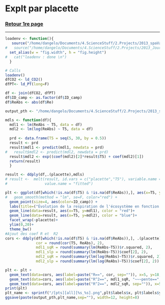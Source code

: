 Explt par placette
========================================================

### <a href="../TOC_VS.html"> Retour 1re page </a>

***

```r

loadenv <- function(){
   source("/home/dangelo/Documents/4.ScienceStuff/2.Projects/2013_spaVar_LG/src/load.R")
#   source("/home/dangelo/Documents/4.ScienceStuff/2.Projects/2013_JourNuit/src/3_functions/reportFn.R")
  set_alias(w = "fig.width", h = "fig.height") 
#   cat("loadenv : done \n")
  }

# Calls
loadenv()
dfCO2 <- ld_CO2()
dfPT<- ld_PT(long=F)

df <- join(dfCO2, dfPT)
df$ID_camp <- as.factor(df$ID_camp)
df$ReAbs <- abs(df$Re)

```


```r
output_pth <- "/home/dangelo/Documents/4.ScienceStuff/2.Projects/2013_spaVar_LG/graphs"

mdls <- function(df){
  mdl1 <- lm(ReAbs ~ T5, data = df)
  mdl2 <- lm(log(ReAbs) ~ T5, data = df)
  
  prd <- data.frame(T5 = seq(5, 30, by = 0.5))
  result <- prd
  result$mdl1 <- predict(mdl1, newdata = prd)
#   result$mdl2 <- predict(mdl2, newdata = prd)
  result$mdl2 <- exp((coef(mdl2)[2]*result$T5) + coef(mdl2)[1])
  return(result)
  }

result <- ddply(df,.(placette),mdls)
# result <-  melt(result, id.vars = c("placette","T5"), variable.name = "model",
#                 value.name = "fitted")

plt <- ggplot(df[which(!is.na(df$T5) & !is.na(df$ReAbs)),], aes(x=T5, y=ReAbs))+
#   geom_smooth(method = "lm", se=F, color="red") +
  geom_point(size=4, aes(color=ID_camp)) +
  labs(title=("Évolution de la respiration de l'écosystème en fonction de la température de la tourbe"))+
  geom_line(data=result, aes(x=T5, y=mdl1), color = "red")+
  geom_line(data=result, aes(x=T5, y=mdl2), color = "blue")+
  facet_wrap(~placette)+
  ylim(0,20)+
  theme_bw()
#Ajout des coef R et  R2
cors <- ddply(df[which(!is.na(df$T5) & !is.na(df$ReAbs)),], .(placette), summarise, 
              cor = round(cor(T5, ReAbs), 2), 
              mdl1_sqR = round(summary(lm(ReAbs~T5))$r.squared, 2),
              mdl1_slp = round(summary(lm(ReAbs~T5))$coef[2], 2),
              mdl2_sqR = round(summary(lm(log(ReAbs)~T5))$r.squared, 2),
              mdl2_slp = round(summary(lm(log(ReAbs)~T5))$coef[2], 2))

plt <- plt + 
  geom_text(data=cors, aes(label=paste("R==", cor, sep="")), x=5, y=18, hjust=0, size=2.5, parse=T)+
  geom_text(data=cors, aes(label=paste("R^2==", mdl1_sqR, "~~~pente==", mdl1_slp, sep="")), x=5, y=16, hjust=0, size=2.5, parse=T, color = "red")+
  geom_text(data=cors, aes(label=paste("R^2==", mdl2_sqR, sep="")), x=5, y=14, hjust=0, size=2.5, parse=T, color = "blue")
print(plt)
plt_name <- sprintf("/[pts][all][%s_%s].png",plt$labels$x, plt$labels$y)
ggsave(paste(output_pth,plt_name,sep=""), width=12, height=8)

```
